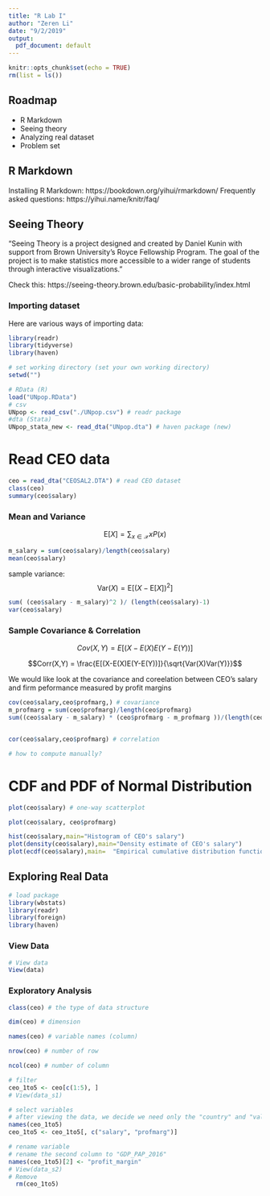 ```yaml
---
title: "R Lab I"
author: "Zeren Li"
date: "9/2/2019"
output:
  pdf_document: default
---
```


```r
knitr::opts_chunk$set(echo = TRUE)
rm(list = ls())
```

## Roadmap
  - R Markdown
  - Seeing theory
  - Analyzing real dataset
  - Problem set

## R Markdown

Installing R Markdown: https://bookdown.org/yihui/rmarkdown/
Frequently asked questions: https://yihui.name/knitr/faq/


## Seeing Theory

"Seeing Theory is a project designed and created by Daniel Kunin with support from Brown University's Royce Fellowship Program. The goal of the project is to make statistics more accessible to a wider range of students through interactive visualizations."

Check this: https://seeing-theory.brown.edu/basic-probability/index.html

### Importing  dataset

Here are various ways of importing data:

```r
library(readr)
library(tidyverse)
library(haven)

# set working directory (set your own working directory)
setwd("")

# RData (R)
load("UNpop.RData")
# csv
UNpop <- read_csv("./UNpop.csv") # readr package
#dta (Stata)
UNpop_stata_new <- read_dta("UNpop.dta") # haven package (new)
```


# Read CEO data

```r
ceo = read_dta("CEOSAL2.DTA") # read CEO dataset
class(ceo)
summary(ceo$salary) 
```

### Mean and Variance 

$$\text{E}[X] = \sum_{x \in \mathcal{X}}xP(x)$$ 

```r
m_salary = sum(ceo$salary)/length(ceo$salary)
mean(ceo$salary)
```

sample variance:
$$
\text{Var}(X) = \text{E}[(X - \text{E}[X])^2]
$$

```r
sum( (ceo$salary - m_salary)^2 )/ (length(ceo$salary)-1)
var(ceo$salary)
```

###	Sample Covariance & Correlation


$$Cov(X,Y) = E[(X-E(X)E(Y-E(Y))]$$

$$Corr(X,Y) = \frac{E[(X-E(X)E(Y-E(Y))]}{\sqrt{Var(X)Var(Y)}}$$

We would like look at the covariance and coreelation between CEO's salary and firm peformance measured by profit margins
```r
cov(ceo$salary,ceo$profmarg,) # covariance
m_profmarg = sum(ceo$profmarg)/length(ceo$profmarg)
sum((ceo$salary - m_salary) * (ceo$profmarg - m_profmarg ))/(length(ceo$profmarg) - 1) 


cor(ceo$salary,ceo$profmarg) # correlation

# how to compute manually?
```

# CDF and PDF of Normal Distribution

```r
plot(ceo$salary) # one-way scatterplot

plot(ceo$salary, ceo$profmarg)

hist(ceo$salary,main="Histogram of CEO's salary")
plot(density(ceo$salary),main="Density estimate of CEO's salary")
plot(ecdf(ceo$salary),main=  "Empirical cumulative distribution function")
```

## Exploring Real Data 

```r
# load package
library(wbstats)
library(readr)
library(foreign) 
library(haven)
```



### View Data
```r
# View data
View(data)
```

### Exploratory Analysis

```r
class(ceo) # the type of data structure

dim(ceo) # dimension

names(ceo) # variable names (column)

nrow(ceo) # number of row

ncol(ceo) # number of column

# filter
ceo_1to5 <- ceo[c(1:5), ]
# View(data_s1)

# select variables   
# after viewing the data, we decide we need only the "country" and "value" column
names(ceo_1to5)
ceo_1to5 <- ceo_1to5[, c("salary", "profmarg")]

# rename variable  
# rename the second column to "GDP_PAP_2016" 
names(ceo_1to5)[2] <- "profit_margin"
# View(data_s2)
# Remove 
  rm(ceo_1to5)
```





